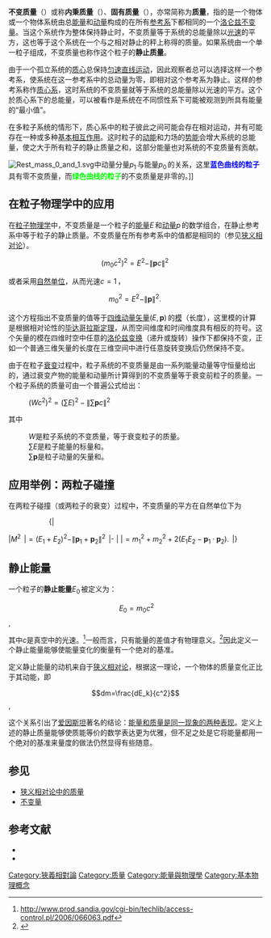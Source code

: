 {{NoteTA|G1=物理学}}
'''不变质量'''（{{lang|en|invariant mass}}）或称'''内秉质量'''（{{lang|en|intrinsic mass}}）、'''固有质量'''（{{lang|en|proper mass}}），亦常简称为'''质量'''，指的是一个物体或一个物体系统由总[[能量|能量]]和[[动量|动量]]构成的在所有[[参考系|参考系]]下都相同的一个[[洛仑兹不变性|洛仑兹不变量]]。当这个系统作为整体保持静止时，不变质量等于系统的总能量除以[[光速|光速]]的平方，这也等于这个系统在一个与之相对静止的秤上称得的质量。如果系统由一个单一粒子组成，不变质量也称作这个粒子的'''静止质量'''。

由于一个孤立系统的[[质心|质心]]总保持[[匀速直线运动|匀速直线运动]]，因此观察者总可以选择这样一个参考系，使系统在这一参考系中的总动量为零，即相对这个参考系为静止。这样的参考系称作[[质心系|质心系]]，这时系统的不变质量就等于系统的总能量除以光速的平方。这个於质心系下的总能量，可以被看作是系统在不同惯性系下可能被观测到所具有能量的“最小值”。

在多粒子系统的情形下，质心系中的粒子彼此之间可能会存在相对运动，并有可能存在一种或多种[[基本相互作用|基本相互作用]]。这时粒子的[[动能|动能]]和力场的[[势能|势能]]会增大系统的总能量，使之大于所有粒子的静止质量之和，这部分能量也对系统的不变质量有贡献。

[[File:Rest_mass_0_and_1.svg|thumb]]中动量分量<math>p_1\,</math>与能量<math>p_0\,</math>的关系，这里<font color="#0000FF">'''蓝色曲线的粒子'''</font>具有零不变质量，而<font color="#00FF00">'''绿色曲线的粒子'''</font>的不变质量是非零的。]]

== 在粒子物理学中的应用 ==

{{See also|狭义相对论}}

在[[粒子物理学|粒子物理学]]中，不变质量是一个粒子的[[能量|能量]]<math>E\,</math>和[[动量|动量]]<math>p\,</math>的数学组合，在静止参考系中等于粒子的静止质量。不变质量在所有参考系中的值都是相同的（参见[[狭义相对论|狭义相对论]]）。

:<math>(m_0c^2)^2=E^2-\|\mathbf{p}c\|^2\,</math>

或者采用[[自然单位|自然单位]]，从而光速<math>c = 1\,</math>，

:<math> m_0^2 = E^2 - \|\mathbf{p}\|^2. \,</math>

这个方程指出不变质量的值等于[[四维动量|四维动量矢量]]<math>(E, \mathbf{p})\,</math>的[[模|模]]（长度），这里模的计算是根据相对论性的[[毕达哥拉斯定理|毕达哥拉斯定理]]，从而空间维度和时间维度具有相反的符号。这个矢量的模在四维时空中任意的[[洛伦兹变换|洛伦兹变换]]（递升或旋转）操作下都保持不变，正如一个普通三维矢量的长度在三维空间中进行任意旋转变换后仍然保持不变。

由于在粒子[[粒子衰變|衰变]]过程中，粒子系统的不变质量是由一系列能量动量等守恒量给出的，通过衰变产物的能量和动量所计算得到的不变质量等于衰变前粒子的质量。一个粒子系统的质量可由一个普遍公式给出：

: <math>\left(Wc^2\right)^2= \left(\sum E\right)^2-\left\|\sum \mathbf{p}c\right\|^2</math>

其中

: <math>W</math>是粒子系统的不变质量，等于衰变粒子的质量。
: <math>\sum E</math>是粒子能量的标量和。 
: <math>\sum \mathbf{p}</math>是粒子动量的矢量和。

== 应用举例：两粒子碰撞 ==

在两粒子碰撞（或两粒子的衰变）过程中，不变质量的平方在自然单位下为

::{|
|<math>M^2 \,</math>
|<math>= (E_1+E_2)^2-\|\textbf{p}_1 + \textbf{p}_2\|^2 \,</math>
|-
|
|<math>= m_1^2 + m_2^2 + 2\left(E_1 E_2 - \textbf{p}_1 \cdot \textbf{p}_2 \right). \,</math>
|}

== 静止能量 ==

一个粒子的'''静止能量'''<math>E_0\,</math>被定义为：

:<math>\ E_0=m_0 c^2</math>,

其中<math>c</math>是真空中的光速。<ref>http://www.prod.sandia.gov/cgi-bin/techlib/access-control.pl/2006/066063.pdf{{Dead link|date=2018年10月 |bot=InternetArchiveBot |fix-attempted=yes }}</ref>一般而言，只有能量的差值才有物理意义。<ref>{{cite book |last=Modell|first=Michael|coauthors=Robert C. Reid|title=Thermodynamics and Its Applications |url=https://archive.org/details/thermodynamicsit00mode|publisher=Prentice-Hall|location=Englewood Cliffs, NJ |year=1974 |isbn=0-13-914861-2}}</ref>因此定义一个静止能量能够使能量变化的衡量有一个绝对的基准。

定义静止能量的动机来自于[[狭义相对论|狭义相对论]]，根据这一理论，一个物体的质量变化正比于其动能，即

:<math>dm=\frac{dE_k}{c^2}</math>,

这个关系引出了[[爱因斯坦|爱因斯坦]]著名的结论：[[质能等价|能量和质量是同一现象的两种表现]]。定义上述的静止质量能够使质能等价的数学表达更为优雅，但不足之处是它将能量都用一个绝对的基准来量度的做法仍然显得有些随意。

== 参见 ==
* [[狭义相对论中的质量|狭义相对论中的质量]]
* [[不变量|不变量]]

== 参考文献 ==
{{reflist}}
* {{lang|en|{{cite book | author=Halzen, Francis; Martin, Alan | title=Quarks & Leptons: An Introductory Course in Modern Particle Physics | publisher=John Wiley & Sons | year=1984 | isbn=0-471-88741-2}}}}
* {{lang|en|{{cite book | author = Jackson, J D | title=Classical Electrodynamics (3rd) | location =New York | publisher=Wiley | year = 1999 | id=ISBN 0-471-30932-X }}}}

{{狹義相對論}}

[[Category:狹義相對論|Category:狹義相對論]]
[[Category:质量|Category:质量]]
[[Category:能量與物理學|Category:能量與物理學]]
[[Category:基本物理概念|Category:基本物理概念]]